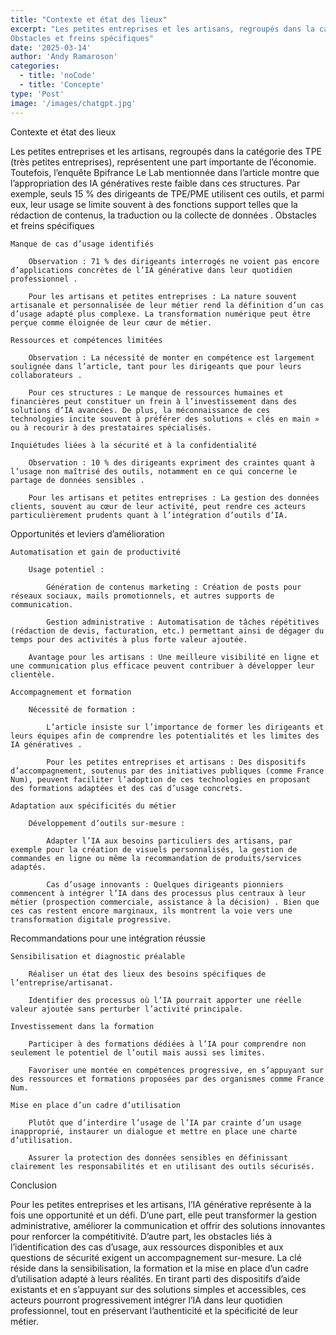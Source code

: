 ```yaml
---
title: "Contexte et état des lieux"
excerpt: "Les petites entreprises et les artisans, regroupés dans la catégorie des TPE (très petites entreprises), représentent une part importante de l’économie. Toutefois, l’enquête Bpifrance Le Lab mentionnée dans l’article montre que l’appropriation des IA génératives reste faible dans ces structures. Par exemple, seuls 15 % des dirigeants de TPE/PME utilisent ces outils, et parmi eux, leur usage se limite souvent à des fonctions support telles que la rédaction de contenus, la traduction ou la collecte de données .
Obstacles et freins spécifiques"
date: '2025-03-14'
author: 'Andy Ramaroson'
categories:
  - title: 'noCode'
  - title: 'Concepte'
type: 'Post'
image: '/images/chatgpt.jpg'
---
```

Contexte et état des lieux

Les petites entreprises et les artisans, regroupés dans la catégorie des TPE (très petites entreprises), représentent une part importante de l’économie. Toutefois, l’enquête Bpifrance Le Lab mentionnée dans l’article montre que l’appropriation des IA génératives reste faible dans ces structures. Par exemple, seuls 15 % des dirigeants de TPE/PME utilisent ces outils, et parmi eux, leur usage se limite souvent à des fonctions support telles que la rédaction de contenus, la traduction ou la collecte de données .
Obstacles et freins spécifiques

    Manque de cas d’usage identifiés

        Observation : 71 % des dirigeants interrogés ne voient pas encore d’applications concrètes de l’IA générative dans leur quotidien professionnel .

        Pour les artisans et petites entreprises : La nature souvent artisanale et personnalisée de leur métier rend la définition d’un cas d’usage adapté plus complexe. La transformation numérique peut être perçue comme éloignée de leur cœur de métier.

    Ressources et compétences limitées

        Observation : La nécessité de monter en compétence est largement soulignée dans l’article, tant pour les dirigeants que pour leurs collaborateurs .

        Pour ces structures : Le manque de ressources humaines et financières peut constituer un frein à l’investissement dans des solutions d’IA avancées. De plus, la méconnaissance de ces technologies incite souvent à préférer des solutions « clés en main » ou à recourir à des prestataires spécialisés.

    Inquiétudes liées à la sécurité et à la confidentialité

        Observation : 10 % des dirigeants expriment des craintes quant à l’usage non maîtrisé des outils, notamment en ce qui concerne le partage de données sensibles .

        Pour les artisans et petites entreprises : La gestion des données clients, souvent au cœur de leur activité, peut rendre ces acteurs particulièrement prudents quant à l’intégration d’outils d’IA.

Opportunités et leviers d’amélioration

    Automatisation et gain de productivité

        Usage potentiel :

            Génération de contenus marketing : Création de posts pour réseaux sociaux, mails promotionnels, et autres supports de communication.

            Gestion administrative : Automatisation de tâches répétitives (rédaction de devis, facturation, etc.) permettant ainsi de dégager du temps pour des activités à plus forte valeur ajoutée.

        Avantage pour les artisans : Une meilleure visibilité en ligne et une communication plus efficace peuvent contribuer à développer leur clientèle.

    Accompagnement et formation

        Nécessité de formation :

            L’article insiste sur l’importance de former les dirigeants et leurs équipes afin de comprendre les potentialités et les limites des IA génératives .

            Pour les petites entreprises et artisans : Des dispositifs d’accompagnement, soutenus par des initiatives publiques (comme France Num), peuvent faciliter l’adoption de ces technologies en proposant des formations adaptées et des cas d’usage concrets.

    Adaptation aux spécificités du métier

        Développement d’outils sur-mesure :

            Adapter l’IA aux besoins particuliers des artisans, par exemple pour la création de visuels personnalisés, la gestion de commandes en ligne ou même la recommandation de produits/services adaptés.

            Cas d’usage innovants : Quelques dirigeants pionniers commencent à intégrer l’IA dans des processus plus centraux à leur métier (prospection commerciale, assistance à la décision) . Bien que ces cas restent encore marginaux, ils montrent la voie vers une transformation digitale progressive.

Recommandations pour une intégration réussie

    Sensibilisation et diagnostic préalable

        Réaliser un état des lieux des besoins spécifiques de l’entreprise/artisanat.

        Identifier des processus où l’IA pourrait apporter une réelle valeur ajoutée sans perturber l’activité principale.

    Investissement dans la formation

        Participer à des formations dédiées à l’IA pour comprendre non seulement le potentiel de l’outil mais aussi ses limites.

        Favoriser une montée en compétences progressive, en s’appuyant sur des ressources et formations proposées par des organismes comme France Num.

    Mise en place d’un cadre d’utilisation

        Plutôt que d’interdire l’usage de l’IA par crainte d’un usage inapproprié, instaurer un dialogue et mettre en place une charte d’utilisation.

        Assurer la protection des données sensibles en définissant clairement les responsabilités et en utilisant des outils sécurisés.

Conclusion

Pour les petites entreprises et les artisans, l’IA générative représente à la fois une opportunité et un défi. D’une part, elle peut transformer la gestion administrative, 
améliorer la communication et offrir des solutions innovantes pour renforcer la compétitivité. D’autre part, les obstacles liés à l’identification des cas d’usage, aux ressources
disponibles et aux questions de sécurité exigent un accompagnement sur-mesure. La clé réside dans la sensibilisation, la formation et la mise en place d’un cadre d’utilisation adapté à leurs réalités. En tirant parti des dispositifs d’aide existants et en s’appuyant sur des solutions simples et accessibles, ces acteurs pourront progressivement intégrer l’IA dans leur quotidien professionnel, tout en préservant l’authenticité et la spécificité de leur métier.